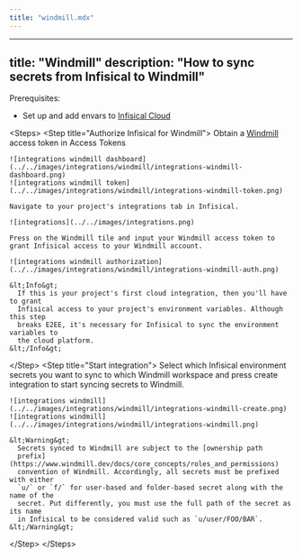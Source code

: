 ```yaml
---
title: "windmill.mdx"
---
```


---
title: "Windmill"
description: "How to sync secrets from Infisical to Windmill"
---

Prerequisites:

- Set up and add envars to [Infisical Cloud](https://app.infisical.com)

&lt;Steps&gt;
  &lt;Step title="Authorize Infisical for Windmill"&gt;
    Obtain a [Windmill](https://www.windmill.dev/) access token in Access Tokens

    ![integrations windmill dashboard](../../images/integrations/windmill/integrations-windmill-dashboard.png)
    ![integrations windmill token](../../images/integrations/windmill/integrations-windmill-token.png)

    Navigate to your project's integrations tab in Infisical.

    ![integrations](../../images/integrations.png)

    Press on the Windmill tile and input your Windmill access token to grant Infisical access to your Windmill account.

    ![integrations windmill authorization](../../images/integrations/windmill/integrations-windmill-auth.png)

    &lt;Info&gt;
      If this is your project's first cloud integration, then you'll have to grant
      Infisical access to your project's environment variables. Although this step
      breaks E2EE, it's necessary for Infisical to sync the environment variables to
      the cloud platform.
    &lt;/Info&gt;
  &lt;/Step&gt;
  &lt;Step title="Start integration"&gt;
    Select which Infisical environment secrets you want to sync to which Windmill workspace and press create integration to start syncing secrets to Windmill.

    ![integrations windmill](../../images/integrations/windmill/integrations-windmill-create.png)
    ![integrations windmill](../../images/integrations/windmill/integrations-windmill.png)

    &lt;Warning&gt;
      Secrets synced to Windmill are subject to the [ownership path
      prefix](https://www.windmill.dev/docs/core_concepts/roles_and_permissions)
      convention of Windmill. Accordingly, all secrets must be prefixed with either
      `u/` or `f/` for user-based and folder-based secret along with the name of the
      secret. Put differently, you must use the full path of the secret as its name
      in Infisical to be considered valid such as `u/user/FOO/BAR`.
    &lt;/Warning&gt;
  &lt;/Step&gt;
&lt;/Steps&gt;